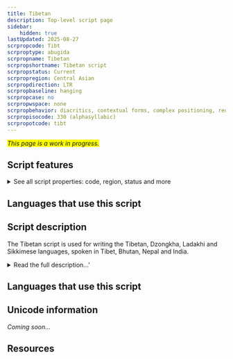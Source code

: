 ```yaml
---
title: Tibetan
description: Top-level script page
sidebar:
    hidden: true
lastUpdated: 2025-08-27
scrpropcode: Tibt
scrproptype: abugida
scrpropname: Tibetan
scrpropshortname: Tibetan script
scrpropstatus: Current
scrpropregion: Central Asian
scrpropdirection: LTR
scrpropbaseline: hanging
scrpropcase: no
scrpropwspace: none
scrpropbehavior: diacritics, contextual forms, complex positioning, required ligatures
scrpropisocode: 330 (alphasyllabic)
scrpropotcode: tibt
---
```


<span style='background-color:yellow'>_This page is a work in progress._</span>


## Script features

<details>
<summary> See all script properties: code, region, status and more</summary>
<ScriptInfo />
</details>

## Languages that use this script

<WsList script='Tibt' wsMax='5' />

## Script description

The Tibetan script is used for writing the Tibetan, Dzongkha, Ladakhi and Sikkimese languages, spoken in Tibet, Bhutan, Nepal and India.

<details>
<summary>Read the full description...'</summary>It is also used for transcribing religious Sanskrit texts. The exact origin of the script is not clear; Tibetan Buddhism traditionally ascribes its creation to Minister Thon mi Sambhota in Northeast India, but Bon Po religious tradition cites Iranian or Central Asian origins. What is generally agreed upon is that it is ultimately derived from the Brahmi script, as evidenced by its syllabic structure, its use of diacritics to modify the vowel in a syllable, and its typically Brahmic canonical arrangement of the letters in phonological groups.

There are a number of different styles of writing Tibetan, which can be grouped into two main variants: _dbu-can_ 'with a head', which is the most commonly used and is the less cursive of the two, and _dbu-med_ 'headless' which includes the relatively careful _dpe-yig_ 'book writing' or the rapid _nkhyug-yig_ 'running writing'.

Tibetan is written from left to right. It is an abugida; there is an inherent [a] in each of the thirty consonant letters, also called radicals. Unlike many Brahmic abugidas, a consonant without a vowel is not represented by means of a _virama_ diacritic, rather, every radical is written by default with a dot to the upper right, which is removed when there is no vowel intended. For example ད་ represents [da] but ད represents [d]. The inherent vowel can be modified using one of four vowel diacritics, _i_, _u_, _e_ or _o_. Vowels are rarely written at the beginning of a native syllable, and there is only one independent vowel letter, ཨ _a_, to which can be added the same vowel diacritics to represent other syllable-initial vowels.

Retroflex consonants are only present in loan words from Sanskrit. These are written using the letter for the closest Tibetan equivalent, flipped horizontally, so ཏ represents [ta] and ཊ represents [ʈa].

The relationship between spoken and written Tibetan is complex and a number of unpronounced consonants are written in Tibetan. These may reflect older pronunciations of the language or simply be spelling conventions to distinguish between words which sound the same. Spoken Tibetan is largely monosyllabic with very few consonant clusters in native words. However, in the written form up to seven symbols - six consonants and a vowel - can be used to represent a simple CVC syllable as in the form written _b+s+g+r+u+b+s_ but pronounced [ɖùp], meaning 'completed'. There are certain rules dictating the way in which letters can be combined. A full radical is central to a cluster; to this may be combined a prescript consonant to the left, one vowel, a superscript consonant above, a subscript consonant below, one vowel, either super- or subscript, and up to two postscript consonants to the right. Further rules govern which consonants can appear where in the cluster: the consonants _r_, _l_ and _s_ can be stacked above a radical, and _y_, _r_, _l_ and _w_ can be stacked below. For example, the cluster [kra] is written with with _ka_ as the base radical, with _r_ stacked below it. But [rka] is written with _ka_ as the base radical, with _r_ stacked above it.

<span style='color: red'>_Missing image: Tibetan.png.jpg_</span>

In written Tibetan, syllables have been separated by a _tsheg_ ་ since the 10th century. Note that 'syllable' here refers to a written consonant/consonant cluster with all of its prefixes, suffixes and vowel signs, not necessarily a syllable in the phonetic sense. Spaces are not used to separate words, however, since many words are mono-syllabic the _tsheg_ often functions as a word separator also. One grammatical punctuation mark is used, a vertical line called _shad_ which is used to divide sections of text. There are three official variants of this symbol, plus many other stylistic variants. A hooked _shad_ is used where, grammatically, a break is required, but the writer intended continuous recitation. There are also a number of astrological, editorial, tantric, and cantillation marks, further details of which can be found in [ this article](www.tibet.dk/pktc/download/TD_Tib_Signs3.pdf). Four additional punctuation marks are used when writing the Dzongkha language.

The Tibetan script contains signs for numbers 0-9, and a set of half-numbers, the digits 0-9 with a hooked slash through them. Very little is known about the intended usage of these half-numbers. Some scholars claim that the slashed digit represents one-half less than the unslashed digit (that is, slashed 4 represents 3.5), but others maintain that they were originally used to indicate proportions in Tibetan art, in such a way that a slashed digit represented one-half of its unslashed equivalent.
</details>

## Languages that use this script

<WsList script='Tibt' wsMax='5' />

## Unicode information

_Coming soon..._

## Resources

<ScriptResources detailSummary='seemore' />

